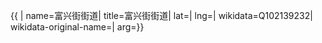 {{ {{{1|PRC admin/showdata}}}|
name=富兴街街道|
title=富兴街街道|
lat=|
lng=|
wikidata=Q102139232|
wikidata-original-name=|
arg={{{arg|}}}}}